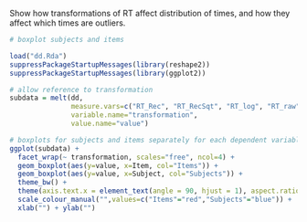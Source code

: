 Show how transformations of RT affect distribution of times, and how they affect which times are outliers.

```r
# boxplot subjects and items

load("dd.Rda")
suppressPackageStartupMessages(library(reshape2))
suppressPackageStartupMessages(library(ggplot2))

# allow reference to transformation
subdata = melt(dd,
               measure.vars=c("RT_Rec", "RT_RecSqt", "RT_log", "RT_raw"),
               variable.name="transformation",
               value.name="value") 

# boxplots for subjects and items separately for each dependent variable
ggplot(subdata) + 
  facet_wrap(~ transformation, scales="free", ncol=4) +
  geom_boxplot(aes(y=value, x=Item, col="Items")) + 
  geom_boxplot(aes(y=value, x=Subject, col="Subjects")) + 
  theme_bw() +
  theme(axis.text.x = element_text(angle = 90, hjust = 1), aspect.ratio=1, panel.grid=element_blank()) + 
  scale_colour_manual("",values=c("Items"="red","Subjects"="blue")) +
  xlab("") + ylab("")
```
